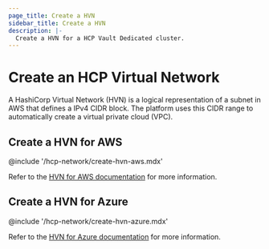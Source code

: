 ```yaml
---
page_title: Create a HVN
sidebar_title: Create a HVN
description: |-
  Create a HVN for a HCP Vault Dedicated cluster.
---
```


# Create an HCP Virtual Network

A HashiCorp Virtual Network (HVN) is a logical representation of a subnet in
AWS that defines a IPv4 CIDR block. The platform uses this CIDR range to
automatically create a virtual private cloud (VPC).

## Create a HVN for AWS

@include '/hcp-network/create-hvn-aws.mdx'

Refer to the [HVN for AWS documentation](/hcp/docs/hcp/network/hvn-aws/hvn-aws)
for more information.

## Create a HVN for Azure

@include '/hcp-network/create-hvn-azure.mdx'

Refer to the [HVN for Azure documentation](/hcp/docs/hcp/network/hvn-azure/hvn-azure)
for more information.